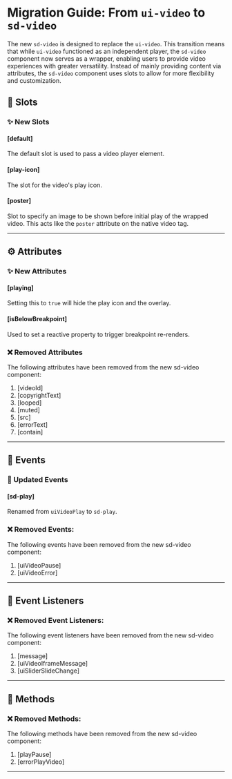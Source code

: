 # Migration Guide: From `ui-video` to `sd-video`

The new `sd-video` is designed to replace the `ui-video`. This transition means that while `ui-video` functioned as an independent player, the `sd-video` component now serves as a wrapper, enabling users to provide video experiences with greater versatility. Instead of mainly providing content via attributes, the `sd-video` component uses slots to allow for more flexibility and customization.

## 💾 Slots

### ✨ New Slots

#### [default]

The default slot is used to pass a video player element.

#### [play-icon]

The slot for the video's play icon.

#### [poster]

Slot to specify an image to be shown before initial play of the wrapped video. This acts like the `poster` attribute on the native video tag.

<hr />

## ⚙️ Attributes

### ✨ New Attributes

#### [playing]

Setting this to `true` will hide the play icon and the overlay.

#### [isBelowBreakpoint]

Used to set a reactive property to trigger breakpoint re-renders.

### ❌ Removed Attributes

The following attributes have been removed from the new sd-video component:

1. [videoId]
2. [copyrightText]
3. [looped]
4. [muted]
5. [src]
6. [errorText]
7. [contain]

<hr />

## 🥳 Events

### 🔄 Updated Events

#### [sd-play]

Renamed from `uiVideoPlay` to `sd-play`.

### ❌ Removed Events:

The following events have been removed from the new sd-video component:

1. [uiVideoPause]
2. [uiVideoError]

<hr />

## 🦻 Event Listeners

### ❌ Removed Event Listeners:

The following event listeners have been removed from the new sd-video component:

1. [message]
2. [uiVideoIframeMessage]
3. [uiSliderSlideChange]

<hr />

## 🧪 Methods

### ❌ Removed Methods:

The following methods have been removed from the new sd-video component:

1. [playPause]
2. [errorPlayVideo]

<hr />
